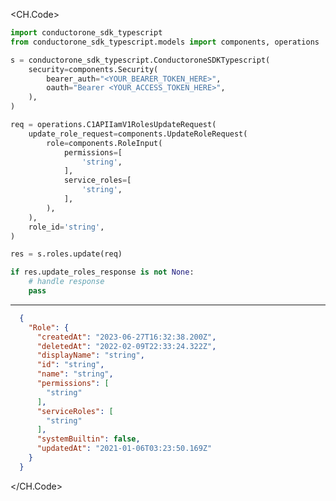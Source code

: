 
<CH.Code>
```python Update.py
import conductorone_sdk_typescript
from conductorone_sdk_typescript.models import components, operations

s = conductorone_sdk_typescript.ConductoroneSDKTypescript(
    security=components.Security(
        bearer_auth="<YOUR_BEARER_TOKEN_HERE>",
        oauth="Bearer <YOUR_ACCESS_TOKEN_HERE>",
    ),
)

req = operations.C1APIIamV1RolesUpdateRequest(
    update_role_request=components.UpdateRoleRequest(
        role=components.RoleInput(
            permissions=[
                'string',
            ],
            service_roles=[
                'string',
            ],
        ),
    ),
    role_id='string',
)

res = s.roles.update(req)

if res.update_roles_response is not None:
    # handle response
    pass
```
---

```json Example Response
  {
    "Role": {
      "createdAt": "2023-06-27T16:32:38.200Z",
      "deletedAt": "2022-02-09T22:33:24.322Z",
      "displayName": "string",
      "id": "string",
      "name": "string",
      "permissions": [
        "string"
      ],
      "serviceRoles": [
        "string"
      ],
      "systemBuiltin": false,
      "updatedAt": "2021-01-06T03:23:50.169Z"
    }
  }
```
</CH.Code>
